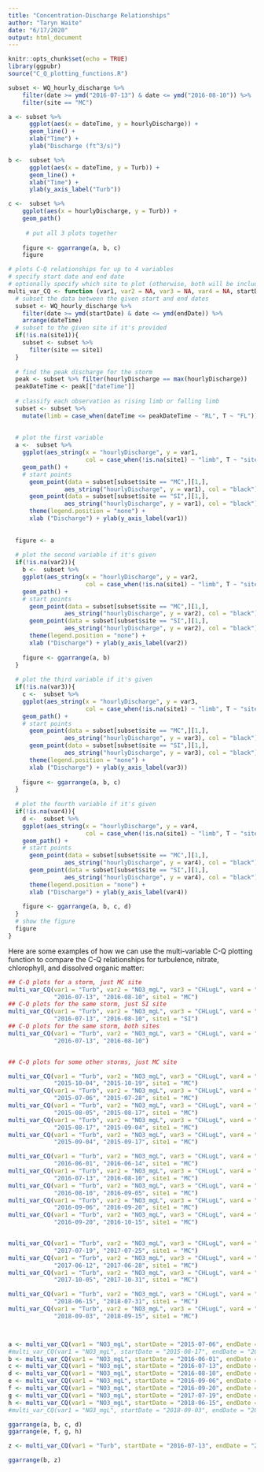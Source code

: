 ```yaml
---
title: "Concentration-Discharge Relationships"
author: "Taryn Waite"
date: "6/17/2020"
output: html_document
---
```


```r
knitr::opts_chunk$set(echo = TRUE)
library(ggpubr)
source("C_Q_plotting_functions.R")
```

```r
subset <- WQ_hourly_discharge %>% 
    filter(date >= ymd("2016-07-13") & date <= ymd("2016-08-10")) %>% 
    filter(site == "MC")

a <- subset %>%  
      ggplot(aes(x = dateTime, y = hourlyDischarge)) +
      geom_line() +
      xlab("Time") +
      ylab("Discharge (ft^3/s)")

b <-  subset %>%  
      ggplot(aes(x = dateTime, y = Turb)) +
      geom_line() +
      xlab("Time") +
      ylab(y_axis_label("Turb"))

c <-  subset %>%  
    ggplot(aes(x = hourlyDischarge, y = Turb)) +
    geom_path() 
    
     # put all 3 plots together
  
    figure <- ggarrange(a, b, c)
    figure
```


```r
# plots C-Q relationships for up to 4 variables
# specify start date and end date
# optionally specify which site to plot (otherwise, both will be included in each plot)
multi_var_CQ <- function (var1, var2 = NA, var3 = NA, var4 = NA, startDate, endDate, site1 = NA){
  # subset the data between the given start and end dates
  subset <- WQ_hourly_discharge %>% 
    filter(date >= ymd(startDate) & date <= ymd(endDate)) %>% 
    arrange(dateTime)
  # subset to the given site if it's provided
  if(!is.na(site1)){
    subset <- subset %>% 
      filter(site == site1)
  }
  
  # find the peak discharge for the storm
  peak <- subset %>% filter(hourlyDischarge == max(hourlyDischarge)) 
  peakDateTime <- peak[["dateTime"]]
  
  # classify each observation as rising limb or falling limb
  subset <- subset %>% 
    mutate(limb = case_when(dateTime <= peakDateTime ~ "RL", T ~ "FL"))
  
  
  # plot the first variable
  a <-  subset %>%  
    ggplot(aes_string(x = "hourlyDischarge", y = var1, 
                      col = case_when(!is.na(site1) ~ "limb", T ~ "site"))) +
    geom_path() +
    # start points
      geom_point(data = subset[subset$site == "MC",][1,], 
                aes_string("hourlyDischarge", y = var1), col = "black") +
      geom_point(data = subset[subset$site == "SI",][1,], 
                aes_string("hourlyDischarge", y = var1), col = "black") +
      theme(legend.position = "none") +
      xlab ("Discharge") + ylab(y_axis_label(var1)) 
  
  
  figure <- a
  
  # plot the second variable if it's given
  if(!is.na(var2)){
    b <-  subset %>%  
    ggplot(aes_string(x = "hourlyDischarge", y = var2, 
                      col = case_when(!is.na(site1) ~ "limb", T ~ "site"))) +
    geom_path() +
    # start points
      geom_point(data = subset[subset$site == "MC",][1,], 
                aes_string("hourlyDischarge", y = var2), col = "black") +
      geom_point(data = subset[subset$site == "SI",][1,], 
                aes_string("hourlyDischarge", y = var2), col = "black") +
      theme(legend.position = "none") +
      xlab ("Discharge") + ylab(y_axis_label(var2)) 
    
    figure <- ggarrange(a, b)
  }
  
  # plot the third variable if it's given
  if(!is.na(var3)){
    c <-  subset %>%  
    ggplot(aes_string(x = "hourlyDischarge", y = var3, 
                      col = case_when(!is.na(site1) ~ "limb", T ~ "site"))) +
    geom_path() +
    # start points
      geom_point(data = subset[subset$site == "MC",][1,], 
                aes_string("hourlyDischarge", y = var3), col = "black") +
      geom_point(data = subset[subset$site == "SI",][1,], 
                aes_string("hourlyDischarge", y = var3), col = "black") +
      theme(legend.position = "none") +
      xlab ("Discharge") + ylab(y_axis_label(var3)) 
    
    figure <- ggarrange(a, b, c)
  }
  
  # plot the fourth variable if it's given
  if(!is.na(var4)){
    d <-  subset %>%  
    ggplot(aes_string(x = "hourlyDischarge", y = var4, 
                      col = case_when(!is.na(site1) ~ "limb", T ~ "site"))) +
    geom_path() +
    # start points
      geom_point(data = subset[subset$site == "MC",][1,], 
                aes_string("hourlyDischarge", y = var4), col = "black") +
      geom_point(data = subset[subset$site == "SI",][1,], 
                aes_string("hourlyDischarge", y = var4), col = "black") +
      theme(legend.position = "none") +
      xlab ("Discharge") + ylab(y_axis_label(var4)) 
    
    figure <- ggarrange(a, b, c, d)
  }
  # show the figure
  figure
}
```

Here are some examples of how we can use the multi-variable C-Q plotting function to compare the C-Q relationships for turbulence, nitrate, chlorophyll, and dissolved organic matter:
```r
## C-Q plots for a storm, just MC site
multi_var_CQ(var1 = "Turb", var2 = "NO3_mgL", var3 = "CHLugL", var4 = "FDOMqsu",
             "2016-07-13", "2016-08-10", site1 = "MC")
## C-Q plots for the same storm, just SI site
multi_var_CQ(var1 = "Turb", var2 = "NO3_mgL", var3 = "CHLugL", var4 = "FDOMqsu",
             "2016-07-13", "2016-08-10", site1 = "SI")
## C-Q plots for the same storm, both sites
multi_var_CQ(var1 = "Turb", var2 = "NO3_mgL", var3 = "CHLugL", var4 = "FDOMqsu",
             "2016-07-13", "2016-08-10")


## C-Q plots for some other storms, just MC site

multi_var_CQ(var1 = "Turb", var2 = "NO3_mgL", var3 = "CHLugL", var4 = "FDOMqsu",
             "2015-10-04", "2015-10-19", site1 = "MC")
multi_var_CQ(var1 = "Turb", var2 = "NO3_mgL", var3 = "CHLugL", var4 = "FDOMqsu",
             "2015-07-06", "2015-07-28", site1 = "MC")
multi_var_CQ(var1 = "Turb", var2 = "NO3_mgL", var3 = "CHLugL", var4 = "FDOMqsu",
             "2015-08-05", "2015-08-17", site1 = "MC")
multi_var_CQ(var1 = "Turb", var2 = "NO3_mgL", var3 = "CHLugL", var4 = "FDOMqsu",
             "2015-08-17", "2015-09-04", site1 = "MC")
multi_var_CQ(var1 = "Turb", var2 = "NO3_mgL", var3 = "CHLugL", var4 = "FDOMqsu",
             "2015-09-04", "2015-09-17", site1 = "MC")

multi_var_CQ(var1 = "Turb", var2 = "NO3_mgL", var3 = "CHLugL", var4 = "FDOMqsu",
             "2016-06-01", "2016-06-14", site1 = "MC")
multi_var_CQ(var1 = "Turb", var2 = "NO3_mgL", var3 = "CHLugL", var4 = "FDOMqsu",
             "2016-07-13", "2016-08-10", site1 = "MC")
multi_var_CQ(var1 = "Turb", var2 = "NO3_mgL", var3 = "CHLugL", var4 = "FDOMqsu",
             "2016-08-10", "2016-09-05", site1 = "MC")
multi_var_CQ(var1 = "Turb", var2 = "NO3_mgL", var3 = "CHLugL", var4 = "FDOMqsu",
             "2016-09-06", "2016-09-20", site1 = "MC")
multi_var_CQ(var1 = "Turb", var2 = "NO3_mgL", var3 = "CHLugL", var4 = "FDOMqsu",
             "2016-09-20", "2016-10-15", site1 = "MC")


multi_var_CQ(var1 = "Turb", var2 = "NO3_mgL", var3 = "CHLugL", var4 = "FDOMqsu",
             "2017-07-19", "2017-07-25", site1 = "MC")
multi_var_CQ(var1 = "Turb", var2 = "NO3_mgL", var3 = "CHLugL", var4 = "FDOMqsu",
             "2017-06-12", "2017-06-28", site1 = "MC")
multi_var_CQ(var1 = "Turb", var2 = "NO3_mgL", var3 = "CHLugL", var4 = "FDOMqsu",
             "2017-10-05", "2017-10-31", site1 = "MC")

multi_var_CQ(var1 = "Turb", var2 = "NO3_mgL", var3 = "CHLugL", var4 = "FDOMqsu",
             "2018-06-15", "2018-07-31", site1 = "MC")
multi_var_CQ(var1 = "Turb", var2 = "NO3_mgL", var3 = "CHLugL", var4 = "FDOMqsu",
             "2018-09-03", "2018-09-15", site1 = "MC")




```

```r

a <- multi_var_CQ(var1 = "NO3_mgL", startDate = "2015-07-06", endDate = "2015-07-28", site1 = "MC")
#multi_var_CQ(var1 = "NO3_mgL", startDate = "2015-08-17", endDate = "2015-09-04", site1 = "MC")
b <- multi_var_CQ(var1 = "NO3_mgL", startDate = "2016-06-01", endDate = "2016-06-14", site1 = "MC")
c <- multi_var_CQ(var1 = "NO3_mgL", startDate = "2016-07-13", endDate = "2016-08-10", site1 = "MC")
d <- multi_var_CQ(var1 = "NO3_mgL", startDate = "2016-08-10", endDate = "2016-09-05", site1 = "MC")
e <- multi_var_CQ(var1 = "NO3_mgL", startDate = "2016-09-06", endDate = "2016-09-20", site1 = "MC")
f <- multi_var_CQ(var1 = "NO3_mgL", startDate = "2016-09-20", endDate = "2016-10-15", site1 = "MC")
g <- multi_var_CQ(var1 = "NO3_mgL", startDate = "2017-07-19", endDate = "2017-07-25", site1 = "MC")
h <- multi_var_CQ(var1 = "NO3_mgL", startDate = "2018-06-15", endDate = "2018-07-31", site1 = "MC")
#multi_var_CQ(var1 = "NO3_mgL", startDate = "2018-09-03", endDate = "2018-09-15", site1 = "MC")

ggarrange(a, b, c, d)
ggarrange(e, f, g, h)

z <- multi_var_CQ(var1 = "Turb", startDate = "2016-07-13", endDate = "2016-08-10", site1 = "MC")

ggarrange(b, z)
```

